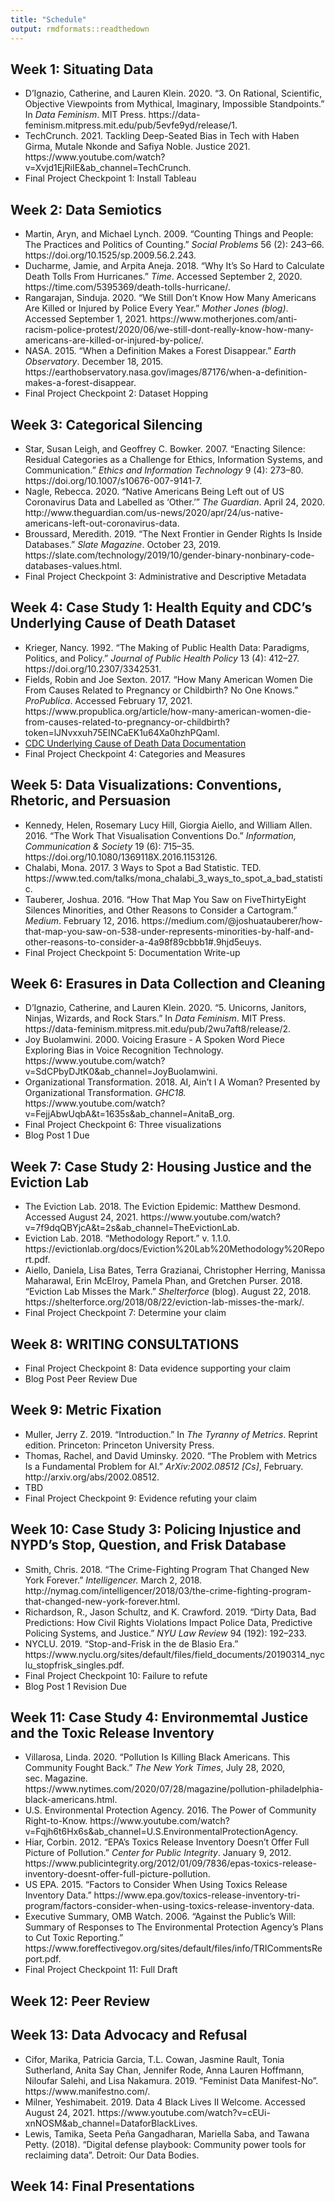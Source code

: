 ```yaml
---
title: "Schedule"
output: rmdformats::readthedown
---
```


## Week 1: Situating Data

* D'Ignazio, Catherine, and Lauren Klein. 2020. "3. On Rational, Scientific, Objective Viewpoints from Mythical, Imaginary, Impossible Standpoints." In *Data Feminism*. MIT Press. https://data-feminism.mitpress.mit.edu/pub/5evfe9yd/release/1.
* TechCrunch. 2021. Tackling Deep-Seated Bias in Tech with Haben Girma, Mutale Nkonde and Safiya Noble. Justice 2021. https://www.youtube.com/watch?v=Xvjd1EjRiIE&ab_channel=TechCrunch.
* Final Project Checkpoint 1: Install Tableau

## Week 2: Data Semiotics

* Martin, Aryn, and Michael Lynch. 2009. "Counting Things and People: The Practices and Politics of Counting." *Social Problems* 56 (2): 243–66. https://doi.org/10.1525/sp.2009.56.2.243.
* Ducharme, Jamie, and Arpita Aneja. 2018. "Why It's So Hard to Calculate Death Tolls From Hurricanes." *Time*. Accessed September 2, 2020. https://time.com/5395369/death-tolls-hurricane/.
* Rangarajan, Sinduja. 2020. "We Still Don’t Know How Many Americans Are Killed or Injured by Police Every Year." *Mother Jones (blog)*. Accessed September 1, 2021. https://www.motherjones.com/anti-racism-police-protest/2020/06/we-still-dont-really-know-how-many-americans-are-killed-or-injured-by-police/.
* NASA. 2015. "When a Definition Makes a Forest Disappear." *Earth Observatory*. December 18, 2015. https://earthobservatory.nasa.gov/images/87176/when-a-definition-makes-a-forest-disappear.
* Final Project Checkpoint 2: Dataset Hopping

## Week 3: Categorical Silencing

* Star, Susan Leigh, and Geoffrey C. Bowker. 2007. "Enacting Silence: Residual Categories as a Challenge for Ethics, Information Systems, and Communication." *Ethics and Information Technology* 9 (4): 273–80. https://doi.org/10.1007/s10676-007-9141-7.
* Nagle, Rebecca. 2020. "Native Americans Being Left out of US Coronavirus Data and Labelled as 'Other.'" *The Guardian*. April 24, 2020. http://www.theguardian.com/us-news/2020/apr/24/us-native-americans-left-out-coronavirus-data.
* Broussard, Meredith. 2019. "The Next Frontier in Gender Rights Is Inside Databases." *Slate Magazine*. October 23, 2019. https://slate.com/technology/2019/10/gender-binary-nonbinary-code-databases-values.html.
* Final Project Checkpoint 3: Administrative and Descriptive Metadata

## Week 4: Case Study 1: Health Equity and CDC's Underlying Cause of Death Dataset

* Krieger, Nancy. 1992. "The Making of Public Health Data: Paradigms, Politics, and Policy." *Journal of Public Health Policy* 13 (4): 412–27. https://doi.org/10.2307/3342531.
* Fields, Robin and Joe Sexton. 2017. "How Many American Women Die From Causes Related to Pregnancy or Childbirth? No One Knows." *ProPublica*. Accessed February 17, 2021. https://www.propublica.org/article/how-many-american-women-die-from-causes-related-to-pregnancy-or-childbirth?token=lJNvxxuh75EINCaEK1u64Xa0hzhPQaml.
* [CDC Underlying Cause of Death Data Documentation](https://wonder.cdc.gov/wonder/help/ucd.html#)
* Final Project Checkpoint 4: Categories and Measures

## Week 5: Data Visualizations: Conventions, Rhetoric, and Persuasion

* Kennedy, Helen, Rosemary Lucy Hill, Giorgia Aiello, and William Allen. 2016. "The Work That Visualisation Conventions Do." *Information, Communication & Society* 19 (6): 715–35. https://doi.org/10.1080/1369118X.2016.1153126.
* Chalabi, Mona. 2017. 3 Ways to Spot a Bad Statistic. TED. https://www.ted.com/talks/mona_chalabi_3_ways_to_spot_a_bad_statistic.
* Tauberer, Joshua. 2016. "How That Map You Saw on FiveThirtyEight Silences Minorities, and Other Reasons to Consider a Cartogram." *Medium*. February 12, 2016. https://medium.com/@joshuatauberer/how-that-map-you-saw-on-538-under-represents-minorities-by-half-and-other-reasons-to-consider-a-4a98f89cbbb1#.9hjd5euys.
* Final Project Checkpoint 5: Documentation Write-up

## Week 6: Erasures in Data Collection and Cleaning

* D'Ignazio, Catherine, and Lauren Klein. 2020. "5. Unicorns, Janitors, Ninjas, Wizards, and Rock Stars." In *Data Feminism*. MIT Press. https://data-feminism.mitpress.mit.edu/pub/2wu7aft8/release/2.
* Joy Buolamwini. 2000. Voicing Erasure - A Spoken Word Piece Exploring Bias in Voice Recognition Technology. https://www.youtube.com/watch?v=SdCPbyDJtK0&ab_channel=JoyBuolamwini.
* Organizational Transformation. 2018. AI, Ain’t I A Woman? Presented by Organizational Transformation. *GHC18.* https://www.youtube.com/watch?v=FejjAbwUqbA&t=1635s&ab_channel=AnitaB_org.
* Final Project Checkpoint 6: Three visualizations
* Blog Post 1 Due

## Week 7: Case Study 2: Housing Justice and the Eviction Lab

* The Eviction Lab. 2018. The Eviction Epidemic: Matthew Desmond. Accessed August 24, 2021. https://www.youtube.com/watch?v=7f9dqQBYjcA&t=2s&ab_channel=TheEvictionLab.
* Eviction Lab. 2018. "Methodology Report." v. 1.1.0. https://evictionlab.org/docs/Eviction%20Lab%20Methodology%20Report.pdf.
* Aiello, Daniela, Lisa Bates, Terra Grazianai, Christopher Herring, Manissa Maharawal, Erin McElroy, Pamela Phan, and Gretchen Purser. 2018. "Eviction Lab Misses the Mark." *Shelterforce* (blog). August 22, 2018. https://shelterforce.org/2018/08/22/eviction-lab-misses-the-mark/.
* Final Project Checkpoint 7: Determine your claim

## Week 8: WRITING CONSULTATIONS

* Final Project Checkpoint 8: Data evidence supporting your claim
* Blog Post Peer Review Due

## Week 9: Metric Fixation

* Muller, Jerry Z. 2019. "Introduction." In *The Tyranny of Metrics*. Reprint edition. Princeton: Princeton University Press.
* Thomas, Rachel, and David Uminsky. 2020. "The Problem with Metrics Is a Fundamental Problem for AI." *ArXiv:2002.08512 [Cs]*, February. http://arxiv.org/abs/2002.08512.
* TBD
* Final Project Checkpoint 9: Evidence refuting your claim

## Week 10: Case Study 3: Policing Injustice and NYPD's Stop, Question, and Frisk Database

* Smith, Chris. 2018. "The Crime-Fighting Program That Changed New York Forever." *Intelligencer.* March 2, 2018. http://nymag.com/intelligencer/2018/03/the-crime-fighting-program-that-changed-new-york-forever.html.
* Richardson, R., Jason Schultz, and K. Crawford. 2019. "Dirty Data, Bad Predictions: How Civil Rights Violations Impact Police Data, Predictive Policing Systems, and Justice." *NYU Law Review* 94 (192): 192–233.
* NYCLU. 2019. "Stop-and-Frisk in the de Blasio Era." https://www.nyclu.org/sites/default/files/field_documents/20190314_nyclu_stopfrisk_singles.pdf.
* Final Project Checkpoint 10: Failure to refute
* Blog Post 1 Revision Due

## Week 11: Case Study 4: Environmemtal Justice and the Toxic Release Inventory

* Villarosa, Linda. 2020. "Pollution Is Killing Black Americans. This Community Fought Back." *The New York Times*, July 28, 2020, sec. Magazine. https://www.nytimes.com/2020/07/28/magazine/pollution-philadelphia-black-americans.html.
* U.S. Environmental Protection Agency. 2016. The Power of Community Right-to-Know. https://www.youtube.com/watch?v=Fqjh6t6Hx6s&ab_channel=U.S.EnvironmentalProtectionAgency.
* Hiar, Corbin. 2012. "EPA's Toxics Release Inventory Doesn't Offer Full Picture of Pollution." *Center for Public Integrity*. January 9, 2012. https://www.publicintegrity.org/2012/01/09/7836/epas-toxics-release-inventory-doesnt-offer-full-picture-pollution.
* US EPA. 2015. "Factors to Consider When Using Toxics Release Inventory Data." https://www.epa.gov/toxics-release-inventory-tri-program/factors-consider-when-using-toxics-release-inventory-data.
* Executive Summary, OMB Watch. 2006. "Against the Public's Will: Summary of Responses to The Environmental Protection Agency's Plans to Cut Toxic Reporting." https://www.foreffectivegov.org/sites/default/files/info/TRICommentsReport.pdf.
* Final Project Checkpoint 11: Full Draft

## Week 12: Peer Review

## Week 13: Data Advocacy and Refusal

* Cifor, Marika, Patricia Garcia, T.L. Cowan, Jasmine Rault, Tonia Sutherland, Anita Say Chan, Jennifer Rode, Anna Lauren Hoffmann, Niloufar Salehi, and Lisa Nakamura. 2019. "Feminist Data Manifest-No". https://www.manifestno.com/.
* Milner, Yeshimabeit. 2019. Data 4 Black Lives II Welcome. Accessed August 24, 2021. https://www.youtube.com/watch?v=cEUi-xnNOSM&ab_channel=DataforBlackLives.
*  Lewis, Tamika, Seeta Peña Gangadharan, Mariella Saba, and Tawana Petty. (2018). "Digital defense playbook: Community power tools for reclaiming data". Detroit: Our Data Bodies.

## Week 14: Final Presentations


